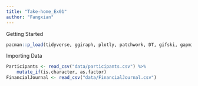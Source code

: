 ```yaml
---
title: "Take-home_Ex01"
author: "Fangxian"
---
```


Getting Started

```r
pacman::p_load(tidyverse, ggiraph, plotly, patchwork, DT, gifski, gapminder,gganimate, ggrepel, patchwork, ggthemes, hrbrthemes,FunnelPlotR, knitr, ggstatsplot, crosstalk, ggdist)
```

Importing Data

```r
Participants <- read_csv("data/participants.csv") %>%
    mutate_if(is.character, as.factor)
FinancialJournal <- read_csv("data/FinancialJournal.csv")
```

